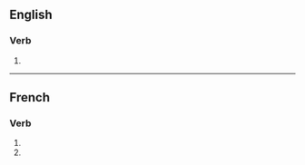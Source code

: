 {{also|unifiés}}

==English==

===Verb===
{{head|en|verb form}}

# {{en-third-person singular of|unify}}

----

==French==

===Verb===
{{head|fr|verb form}}

# {{inflection of|unifier||2|s|pres|indc|lang=fr}}
# {{inflection of|unifier||2|s|pres|subj|lang=fr}}